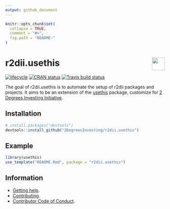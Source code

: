 ```yaml
---
output: github_document 
---
```

<!-- README.md is generated from README.Rmd. Please edit that file -->

```r
knitr::opts_chunk$set(
  collapse = TRUE,
  comment = "#>",
  fig.path = "README-"
)
```

# <img src="https://i.imgur.com/3jITMq8.png" align="right" height=40 /> r2dii.usethis

[![lifecycle](https://img.shields.io/badge/lifecycle-experimental-orange.svg)](https://www.tidyverse.org/lifecycle/#experimental)
[![CRAN status](https://www.r-pkg.org/badges/version/r2dii.usethis)](https://cran.r-project.org/package=r2dii.usethis)
[![Travis build status](https://travis-ci.org/2DegreesInvesting/r2dii.usethis.svg?branch=master)](https://travis-ci.org/2DegreesInvesting/r2dii.usethis)

The goal of r2dii.usethis is to automate the setup of r2dii packages and projects. It aims to be an extension of the [usethis](https://usethis.r-lib.org/) package, customize for [2 Degrees Investing Initiative](https://2degrees-investing.org/).

## Installation

```R
# install.packages("devtools")
devtools::install_github("2DegreesInvesting/r2dii.usethis")
```

## Example

```R
library(usethis)
use_template("README.Rmd", package = "r2dii.usethis")
```

## Information

* [Getting help](https://2degreesinvesting.github.io/r2dii.usethis/SUPPORT.html).
* [Contributing](https://2degreesinvesting.github.io/r2dii.usethis/CONTRIBUTING.html).
* [Contributor Code of Conduct](https://2degreesinvesting.github.io/r2dii.usethis/CODE_OF_CONDUCT.html).
